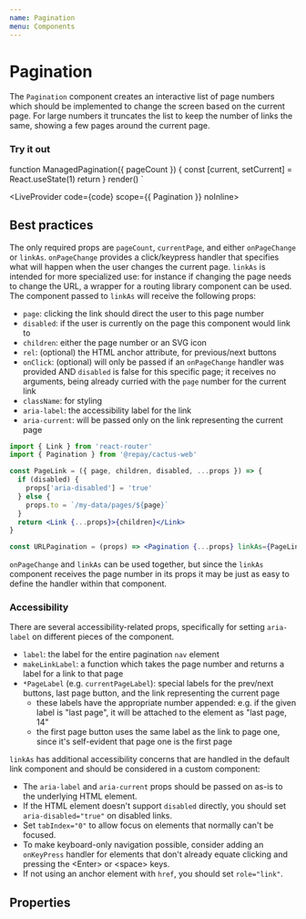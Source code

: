 ```yaml
---
name: Pagination
menu: Components
---
```




# Pagination

The `Pagination` component creates an interactive list of page numbers which should be implemented to change the screen based on the current page. For large numbers it truncates the list to keep the number of links the same, showing a few pages around the current page.

### Try it out

function ManagedPagination({ pageCount }) {
  const [current, setCurrent] = React.useState(1)
  return <Pagination currentPage={current} pageCount={pageCount} onPageChange={setCurrent} />
}
render(<ManagedPagination pageCount={11} />)
`

<LiveProvider code={code} scope={{ Pagination }} noInline>
  <LiveEditor style={livePreviewStyle} />
  <LiveError />
  <LivePreview />
</LiveProvider>


## Best practices

The only required props are `pageCount`, `currentPage`, and either `onPageChange` or `linkAs`.
`onPageChange` provides a click/keypress handler that specifies what will happen when the user changes the current page.
`linkAs` is intended for more specialized use: for instance if changing the page needs to change the URL, a wrapper for a routing library component can be used.
The component passed to `linkAs` will receive the following props:
- `page`: clicking the link should direct the user to this page number
- `disabled`: if the user is currently on the page this component would link to
- `children`: either the page number or an SVG icon
- `rel`: (optional) the HTML anchor attribute, for previous/next buttons
- `onClick`: (optional) will only be passed if an `onPageChange` handler was provided AND `disabled` is false for this specific page; it receives no arguments, being already curried with the `page` number for the current link
- `className`: for styling
- `aria-label`: the accessibility label for the link
- `aria-current`: will be passed only on the link representing the current page

```jsx
import { Link } from 'react-router'
import { Pagination } from '@repay/cactus-web'

const PageLink = ({ page, children, disabled, ...props }) => {
  if (disabled) {
    props['aria-disabled'] = 'true'
  } else {
    props.to = `/my-data/pages/${page}`
  }
  return <Link {...props}>{children}</Link>
}

const URLPagination = (props) => <Pagination {...props} linkAs={PageLink} />
```

`onPageChange` and `linkAs` can be used together, but since the `linkAs` component receives the page number in its props it may be just as easy to define the handler within that component.

### Accessibility

There are several accessibility-related props, specifically for setting `aria-label` on different pieces of the component.

- `label`: the label for the entire pagination `nav` element
- `makeLinkLabel`: a function which takes the page number and returns a label for a link to that page
- `*PageLabel` (e.g. `currentPageLabel`): special labels for the prev/next buttons, last page button, and the link representing the current page
  - these labels have the appropriate number appended: e.g. if the given label is "last page", it will be attached to the element as "last page, 14"
  - the first page button uses the same label as the link to page one, since it's self-evident that page one is the first page

`linkAs` has additional accessibility concerns that are handled in the default link component and should be considered in a custom component:
- The `aria-label` and `aria-current` props should be passed on as-is to the underlying HTML element.
- If the HTML element doesn't support `disabled` directly, you should set `aria-disabled="true"` on disabled links.
- Set `tabIndex="0"` to allow focus on elements that normally can't be focused.
- To make keyboard-only navigation possible, consider adding an `onKeyPress` handler for elements that don't already equate clicking and pressing the &lt;Enter&gt; or &lt;space&gt; keys.
- If not using an anchor element with `href`, you should set `role="link"`.

## Properties

<PropsTable of={Pagination} />
